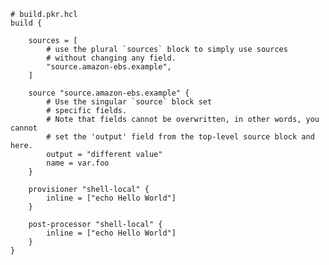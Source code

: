 ```hcl
# build.pkr.hcl
build {

    sources = [
        # use the plural `sources` block to simply use sources
        # without changing any field.
        "source.amazon-ebs.example",
    ]

    source "source.amazon-ebs.example" {
        # Use the singular `source` block set
        # specific fields.
        # Note that fields cannot be overwritten, in other words, you cannot 
        # set the 'output' field from the top-level source block and here.
        output = "different value"
        name = var.foo
    }

    provisioner "shell-local" {
        inline = ["echo Hello World"]
    }

    post-processor "shell-local" {
        inline = ["echo Hello World"]
    }
}
```